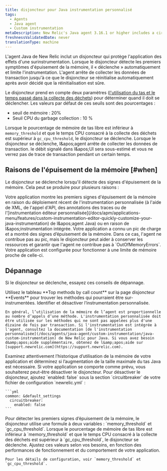 ```yaml
---
title: disjoncteur pour Java instrumentation personnalisé
tags:
  - Agents
  - Java agent
  - Custom instrumentation
metaDescription: New Relic's Java agent 3.16.1 or higher includes a circuit breaker that "trips" to protect apps from the effects of over-instrumentation.
freshnessValidatedDate: never
translationType: machine
---
```


L'agent Java de New Relic inclut un disjoncteur qui protège l'application des effets d'une surinstrumentation. Lorsque le disjoncteur détecte les premiers symptômes d'épuisement de la mémoire, il « déclenche » automatiquement et limite l'instrumentation. L'agent arrête de collecter les données de transaction jusqu'à ce que le disjoncteur se réinitialise automatiquement après avoir décidé que la réinitialisation est sûre.

Le disjoncteur prend en compte deux paramètres ([l'utilisation du tas et le temps passé dans la collecte des déchets](#cpu-thresholds)) pour déterminer quand il doit se déclencher. Les valeurs par défaut de ces seuils sont des pourcentages :

* seuil de mémoire : 20%
* Seuil CPU du garbage collection : 10 %

Lorsque le pourcentage de mémoire de tas libre est inférieur à `memory_threshold` et que le temps CPU consacré à la collecte des déchets est supérieur à `gc_cpu_threshold`, le disjoncteur se déclenche. Lorsque le disjoncteur se déclenche, l&amp;apos;agent arrête de collecter les données de transaction. le débit signalé dans l&amp;apos;UI <InlinePopover type="apm" />sera sous-estimé et vous ne verrez pas de trace de transaction pendant un certain temps.

## Raisons de l'épuisement de la mémoire [#when]

Le disjoncteur se déclenche lorsqu'il détecte des signes d'épuisement de la mémoire. Cela peut se produire pour plusieurs raisons :

<CollapserGroup>
  <Collapser id="over-instrumented" title="Votre application est sur-instrumentée.">
    Votre application montre les premiers signes d'épuisement de la mémoire en raison du déploiement récent de l'instrumentation personnalisée (à l'aide de XML, de l'appel d'API, des annotations des traces ou de l'[instrumentation éditeur personnalisée](/docs/apm/applications-menu/features/custom-instrumentation-editor-quickly-customize-your-java-instrumentation) de l&amp;apos;agent Java) ou en raison de l&amp;apos;instrumentation intégrée.
  </Collapser>

  <Collapser id="load-spike" title="Votre application a subi un pic de charge.">
    Votre application a connu un pic de charge et a montré des signes d’épuisement de la mémoire. Dans ce cas, l'agent ne contribue pas au pic, mais le disjoncteur peut aider à conserver les ressources et garantir que l'agent ne contribue pas à `OutOfMemoryErrors`.
  </Collapser>

  <Collapser id="memory-limit" title="Votre application fonctionne près de sa limite de mémoire de par sa conception.">
    Votre application est configurée pour fonctionner à une limite de mémoire proche de celle-ci.
  </Collapser>
</CollapserGroup>

## Dépannage

Si le disjoncteur se déclenche, essayez ces conseils de dépannage.

<CollapserGroup>
  <Collapser id="disable" title="Identifier et désactiver l'instrumentation.">
    Utilisez le tableau <DNT>**Top methods by call count**</DNT> sur la page disjoncteur <DNT>**Events**</DNT> pour trouver les méthodes qui pourraient être sur-instrumentées. Identifier et désactiver l’instrumentation personnalisée.

    En général, l’utilisation de la mémoire de l’agent est proportionnelle au nombre d’appels d’une méthode. L'instrumentation personnalisée doit être utilisée sur les méthodes qui ne sont pas appelées plus d'une dizaine de fois par transaction. Si l'instrumentation est intégrée à l'agent, consultez la documentation [de l'instrumentation personnalisée](/docs/agents/java-agent/custom-instrumentation/java-custom-instrumentation) de New Relic pour Java. Si vous avez besoin d&amp;apos;aide supplémentaire, obtenez de l&amp;apos;aide sur [support.newrelic.com](https://support.newrelic.com).
  </Collapser>

  <Collapser id="java-heap" title="Augmenter la taille maximale du tas Java.">
    Examinez attentivement l’historique d’utilisation de la mémoire de votre application et déterminez si l’augmentation de la taille maximale du tas Java est nécessaire.
  </Collapser>

  <Collapser id="disable" title="Désactiver le disjoncteur.">
    Si votre application se comporte comme prévu, vous souhaiterez peut-être désactiver le disjoncteur. Pour désactiver le disjoncteur, ajoutez `enabled: false` sous la section `circuitbreaker` de votre fichier de configuration `newrelic.yml` :

    ```yml
    common: &default_settings
      circuitbreaker:
        enabled: false
    ```
  </Collapser>

  <Collapser id="cpu-thresholds" title="Ajustez le seuil de temps CPU de la mémoire et du garbage collection.">
    Pour détecter les premiers signes d’épuisement de la mémoire, le disjoncteur utilise une formule à deux variables : `memory_threshold` et `gc_cpu_threshold`. Lorsque le pourcentage de mémoire de tas libre est inférieur à `memory_threshold` et que le temps CPU consacré à la collecte des déchets est supérieur à `gc_cpu_threshold`, le disjoncteur se déclenche. Ajustez ces valeurs selon vos besoins, en fonction des performances de fonctionnement et du comportement de votre application.

    Pour les détails de configuration, voir `memory_threshold` et `gc_cpu_threshold`.
  </Collapser>
</CollapserGroup>